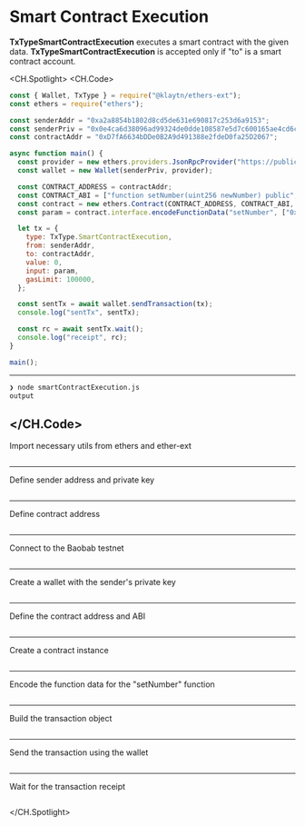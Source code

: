 # Smart Contract Execution
**TxTypeSmartContractExecution** executes a smart contract with the given data. **TxTypeSmartContractExecution** is accepted only if "to" is a smart contract account.

<CH.Spotlight>
<CH.Code>

```js smartContractExecution.js
const { Wallet, TxType } = require("@klaytn/ethers-ext");
const ethers = require("ethers");

const senderAddr = "0xa2a8854b1802d8cd5de631e690817c253d6a9153";
const senderPriv = "0x0e4ca6d38096ad99324de0dde108587e5d7c600165ae4cd6c2462c597458c2b8";
const contractAddr = "0xD7fA6634bDDe0B2A9d491388e2fdeD0fa25D2067";

async function main() {
  const provider = new ethers.providers.JsonRpcProvider("https://public-en-baobab.klaytn.net");
  const wallet = new Wallet(senderPriv, provider);

  const CONTRACT_ADDRESS = contractAddr;
  const CONTRACT_ABI = ["function setNumber(uint256 newNumber) public", "function increment() public"];
  const contract = new ethers.Contract(CONTRACT_ADDRESS, CONTRACT_ABI, provider);
  const param = contract.interface.encodeFunctionData("setNumber", ["0x123"]);

  let tx = {
    type: TxType.SmartContractExecution,
    from: senderAddr,
    to: contractAddr,
    value: 0,
    input: param,
    gasLimit: 100000,
  };

  const sentTx = await wallet.sendTransaction(tx);
  console.log("sentTx", sentTx);

  const rc = await sentTx.wait();
  console.log("receipt", rc);
}

main();
```
---
```zsh output
❯ node smartContractExecution.js
output
```
</CH.Code>
---
Import necessary utils from ethers and ether-ext

```js smartContractExecution.js focus=1:2

```
---
Define sender address and private key
```js smartContractExecution.js focus=4:5

```
---
Define contract address
```js smartContractExecution.js focus=6

```
---
Connect to the Baobab testnet

```js smartContractExecution.js focus=9

```
---
Create a wallet with the sender's private key

```js smartContractExecution.js focus=10

```
---
Define the contract address and ABI

```js smartContractExecution.js focus=12:13

```
---
Create a contract instance

```js smartContractExecution.js focus=14

```
---
Encode the function data for the "setNumber" function

```js smartContractExecution.js focus=15

```
---
Build the transaction object

```js smartContractExecution.js focus=17:24

```
---
Send the transaction using the wallet

```js smartContractExecution.js focus=26:27

```
---
Wait for the transaction receipt

```js smartContractExecution.js focus=29:30

```



</CH.Spotlight>
